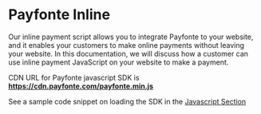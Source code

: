 # Payfonte Inline
Our inline payment script allows you to integrate Payfonte to your website, and it enables your customers to make online payments without leaving your website. In this documentation, we will discuss how a customer can use inline payment JavaScript on your website to make a payment.

CDN URL for Payfonte javascript SDK is **https://cdn.payfonte.com/payfonte.min.js**

See a sample code snippet on loading the SDK in the [Javascript Section](/guides/collections/sdks/javascript)

